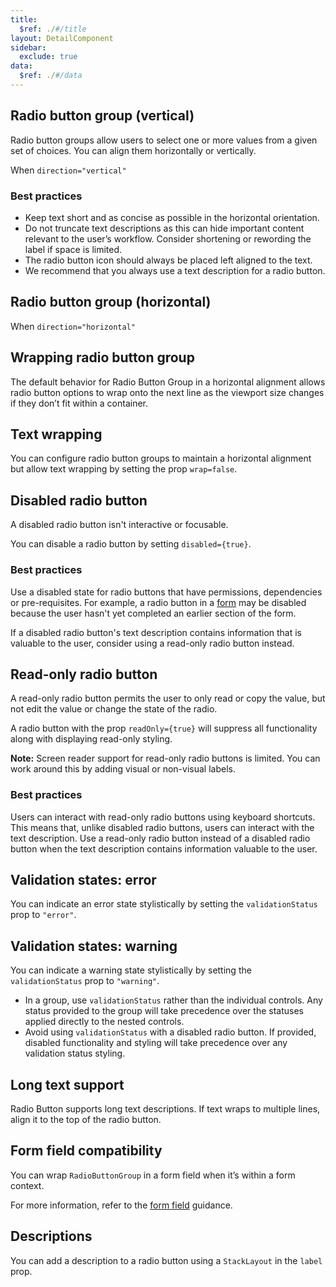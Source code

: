 ```yaml
---
title:
  $ref: ./#/title
layout: DetailComponent
sidebar:
  exclude: true
data:
  $ref: ./#/data
---
```


## Radio button group (vertical)

Radio button groups allow users to select one or more values from a given set of choices. You can align them horizontally or vertically.

When `direction="vertical"`

### Best practices

- Keep text short and as concise as possible in the horizontal orientation.
- Do not truncate text descriptions as this can hide important content relevant to the user’s workflow. Consider shortening or rewording the label if space is limited.
- The radio button icon should always be placed left aligned to the text.
- We recommend that you always use a text description for a radio button.

<LivePreview componentName="radio-button" exampleName="Default" />

## Radio button group (horizontal)

When `direction="horizontal"`

<LivePreview componentName="radio-button" exampleName="Horizontal" />

## Wrapping radio button group

The default behavior for Radio Button Group in a horizontal alignment allows radio button options to wrap onto the next line as the viewport size changes if they don’t fit within a container.

<LivePreview componentName="radio-button" exampleName="Wrap" />

## Text wrapping

You can configure radio button groups to maintain a horizontal alignment but allow text wrapping by setting the prop `wrap=false`.

<LivePreview componentName="radio-button" exampleName="NoWrap" />

## Disabled radio button

A disabled radio button isn't interactive or focusable.

You can disable a radio button by setting `disabled={true}`.

### Best practices

Use a disabled state for radio buttons that have permissions, dependencies or pre-requisites. For example, a radio button in a [form](/salt/patterns/forms) may be disabled because the user hasn't yet completed an earlier section of the form.

If a disabled radio button's text description contains information that is valuable to the user, consider using a read-only radio button instead.

<LivePreview componentName="radio-button" exampleName="Disabled" />

## Read-only radio button

A read-only radio button permits the user to only read or copy the value, but not edit the value or change the state of the radio.

A radio button with the prop `readOnly={true}` will suppress all functionality along with displaying read-only styling.

**Note:** Screen reader support for read-only radio buttons is limited. You can work around this by adding visual or non-visual labels.

### Best practices

Users can interact with read-only radio buttons using keyboard shortcuts. This means that, unlike disabled radio buttons, users can interact with the text description. Use a read-only radio button instead of a disabled radio button when the text description contains information valuable to the user.

<LivePreview componentName="radio-button" exampleName="Readonly" />

## Validation states: error

You can indicate an error state stylistically by setting the `validationStatus` prop to `"error"`.

<LivePreview componentName="radio-button" exampleName="Error" />

## Validation states: warning

You can indicate a warning state stylistically by setting the `validationStatus` prop to `"warning"`.

- In a group, use `validationStatus` rather than the individual controls. Any status provided to the group will take precedence over the statuses applied directly to the nested controls.
- Avoid using `validationStatus` with a disabled radio button. If provided, disabled functionality and styling will take precedence over any validation status styling.

<LivePreview componentName="radio-button" exampleName="Warning" />

## Long text support

Radio Button supports long text descriptions. If text wraps to multiple lines, align it to the top of the radio button.

<LivePreview componentName="radio-button" exampleName="LongText" />

## Form field compatibility

You can wrap `RadioButtonGroup` in a form field when it’s within a form context.

For more information, refer to the [form field](/salt/patterns/forms) guidance.

<LivePreview componentName="radio-button" exampleName="WithFormField" />

## Descriptions

You can add a description to a radio button using a `StackLayout` in the `label` prop.

<LivePreview componentName="radio-button" exampleName="WithDescription" />

